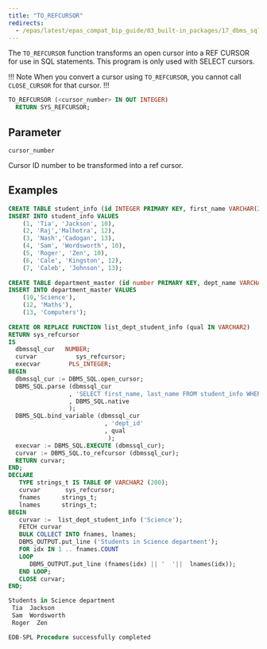 ```yaml
---
title: "TO_REFCURSOR"
redirects:
  - /epas/latest/epas_compat_bip_guide/03_built-in_packages/17_dbms_sql/17_open_cursor/ #generated for docs/epas/reorg-role-use-case-mode
---
```


The `TO_REFCURSOR` function transforms an open cursor into a REF CURSOR for use in SQL statements. This program is only used with SELECT cursors.


!!! Note
When you convert a cursor using `TO_REFCURSOR`, you cannot call `CLOSE_CURSOR` for that cursor.
!!!

```sql
TO_REFCURSOR (<cursor_number> IN OUT INTEGER) 
  RETURN SYS_REFCURSOR;
```

## Parameter

`cursor_number`

 Cursor ID number to be transformed into a ref cursor.

## Examples

```sql
CREATE TABLE student_info (id INTEGER PRIMARY KEY, first_name VARCHAR(20), last_name VARCHAR(20), dept_id int);
INSERT INTO student_info VALUES                                                  
    (1, 'Tia', 'Jackson', 10),                                                   
    (2, 'Raj','Malhotra', 12),                                                   
    (3, 'Nash','Cadogan', 13),                                                   
    (4, 'Sam', 'Wordsworth', 10),                                                
    (5, 'Roger', 'Zen', 10),                                                     
    (6, 'Cale', 'Kingston', 12),                                                 
    (7, 'Caleb', 'Johnson', 13);                                                 
                                                                                 
CREATE TABLE department_master (id number PRIMARY KEY, dept_name VARCHAR (20));  
INSERT INTO department_master VALUES                                             
    (10,'Science'),                                                              
    (12, 'Maths'),                                                               
    (13, 'Computers');                                                           
                                                                                 
CREATE OR REPLACE FUNCTION list_dept_student_info (qual IN VARCHAR2)             
RETURN sys_refcursor                                                             
IS                                                                               
  dbmssql_cur   NUMBER;                                                          
  curvar           sys_refcursor;                                                
  execvar        PLS_INTEGER;                                                    
BEGIN                                                                            
  dbmssql_cur := DBMS_SQL.open_cursor;                                           
  DBMS_SQL.parse (dbmssql_cur                                                    
                 , 'SELECT first_name, last_name FROM student_info WHERE dept_id = (SELECT id FROM department_master WHERE dept_name LIKE :dept_id)'
                 , DBMS_SQL.native                                               
                 );                                                              
  DBMS_SQL.bind_variable (dbmssql_cur                                            
                           , 'dept_id'                                           
                           , qual                                                
                            );                                                   
  execvar := DBMS_SQL.EXECUTE (dbmssql_cur);                                     
  curvar := DBMS_SQL.to_refcursor (dbmssql_cur);                                 
  RETURN curvar;                                                                 
END;                                                                             
DECLARE                                                                          
   TYPE strings_t IS TABLE OF VARCHAR2 (200);                                    
   curvar       sys_refcursor;                                                   
   fnames      strings_t;                                                        
   lnames      strings_t;                                                        
BEGIN                                                                            
   curvar :=  list_dept_student_info ('Science');                                
   FETCH curvar                                                                  
   BULK COLLECT INTO fnames, lnames;    
   DBMS_OUTPUT.put_line ('Students in Science department');                      
   FOR idx IN 1 .. fnames.COUNT                                                  
   LOOP                                                                          
      DBMS_OUTPUT.put_line (fnames(idx) || '  '||  lnames(idx));                 
   END LOOP;                                                                     
   CLOSE curvar;                                                                 
END; 

Students in Science department
 Tia  Jackson
 Sam  Wordsworth
 Roger  Zen

EDB-SPL Procedure successfully completed
```